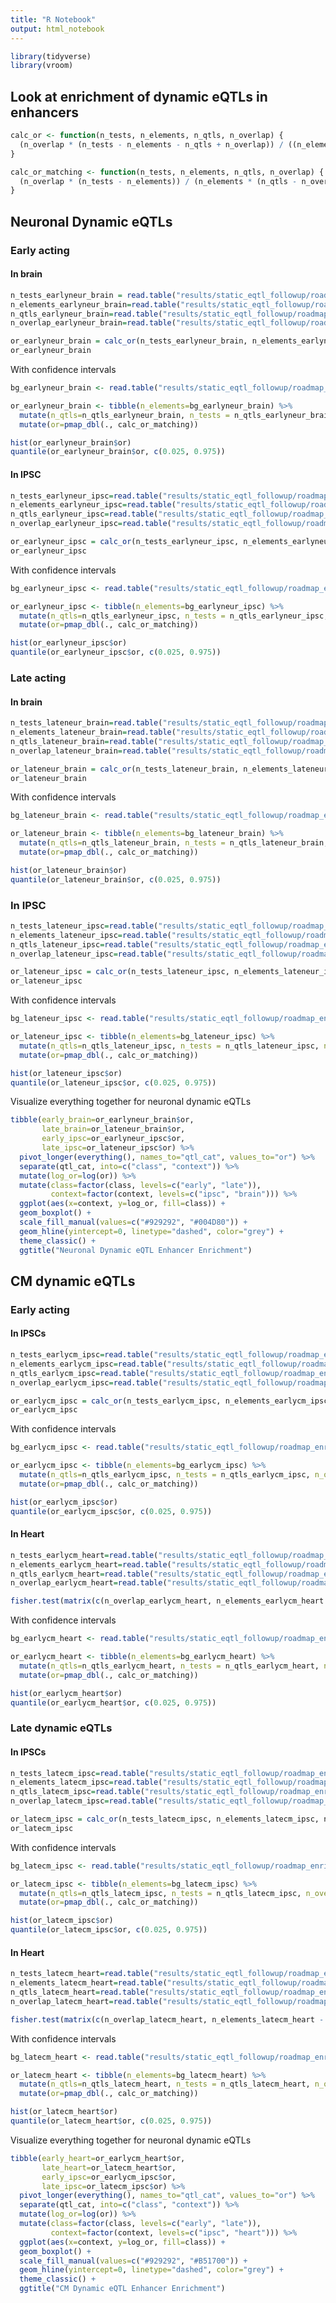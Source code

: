 ```yaml
---
title: "R Notebook"
output: html_notebook
---
```


```r
library(tidyverse)
library(vroom)
```

## Look at enrichment of dynamic eQTLs in enhancers
```r
calc_or <- function(n_tests, n_elements, n_qtls, n_overlap) {
  (n_overlap * (n_tests - n_elements - n_qtls + n_overlap)) / ((n_elements - n_overlap) * (n_qtls - n_overlap))
}

calc_or_matching <- function(n_tests, n_elements, n_qtls, n_overlap) {
  (n_overlap * (n_tests - n_elements)) / (n_elements * (n_qtls - n_overlap))
}
```


## Neuronal Dynamic eQTLs
### Early acting
#### In brain
```r
n_tests_earlyneur_brain = read.table("results/static_eqtl_followup/roadmap_enrichments/dynamic-eqtls/dynamic-all_n_tests.txt")[[1]]
n_elements_earlyneur_brain=read.table("results/static_eqtl_followup/roadmap_enrichments/dynamic-eqtls/enhancers_brain/n_enhancers_dynamic-all_background.txt")[[1]]
n_qtls_earlyneur_brain=read.table("results/static_eqtl_followup/roadmap_enrichments/dynamic-eqtls/enhancers_brain/earlydynamic-eb-neur-top_original_n_qtls.txt")[[1]]
n_overlap_earlyneur_brain=read.table("results/static_eqtl_followup/roadmap_enrichments/dynamic-eqtls/enhancers_brain/earlydynamic-eb-neur-top_original_n_overlaps.txt")[[1]]

or_earlyneur_brain = calc_or(n_tests_earlyneur_brain, n_elements_earlyneur_brain, n_qtls_earlyneur_brain, n_overlap_earlyneur_brain) 
or_earlyneur_brain
```

With confidence intervals
```r
bg_earlyneur_brain <- read.table("results/static_eqtl_followup/roadmap_enrichments/dynamic-eqtls/enhancers_brain/earlydynamic-eb-neur-top_all_overlap_counts.dynamic-all_background.txt")$V1

or_earlyneur_brain <- tibble(n_elements=bg_earlyneur_brain) %>%
  mutate(n_qtls=n_qtls_earlyneur_brain, n_tests = n_qtls_earlyneur_brain, n_overlap=n_overlap_earlyneur_brain) %>%
  mutate(or=pmap_dbl(., calc_or_matching))

hist(or_earlyneur_brain$or)
quantile(or_earlyneur_brain$or, c(0.025, 0.975))
```
#### In IPSC
```r
n_tests_earlyneur_ipsc=read.table("results/static_eqtl_followup/roadmap_enrichments/dynamic-eqtls/dynamic-all_n_tests.txt")[[1]]
n_elements_earlyneur_ipsc=read.table("results/static_eqtl_followup/roadmap_enrichments/dynamic-eqtls/enhancers_ipsc/n_enhancers_dynamic-all_background.txt")[[1]]
n_qtls_earlyneur_ipsc=read.table("results/static_eqtl_followup/roadmap_enrichments/dynamic-eqtls/enhancers_ipsc/earlydynamic-eb-neur-top_original_n_qtls.txt")[[1]]
n_overlap_earlyneur_ipsc=read.table("results/static_eqtl_followup/roadmap_enrichments/dynamic-eqtls/enhancers_ipsc/earlydynamic-eb-neur-top_original_n_overlaps.txt")[[1]]

or_earlyneur_ipsc = calc_or(n_tests_earlyneur_ipsc, n_elements_earlyneur_ipsc, n_qtls_earlyneur_ipsc, n_overlap_earlyneur_ipsc) 
or_earlyneur_ipsc
```

With confidence intervals
```r
bg_earlyneur_ipsc <- read.table("results/static_eqtl_followup/roadmap_enrichments/dynamic-eqtls/enhancers_ipsc/earlydynamic-eb-neur-top_all_overlap_counts.dynamic-all_background.txt")$V1

or_earlyneur_ipsc <- tibble(n_elements=bg_earlyneur_ipsc) %>%
  mutate(n_qtls=n_qtls_earlyneur_ipsc, n_tests = n_qtls_earlyneur_ipsc, n_overlap=n_overlap_earlyneur_ipsc) %>%
  mutate(or=pmap_dbl(., calc_or_matching))

hist(or_earlyneur_ipsc$or)
quantile(or_earlyneur_ipsc$or, c(0.025, 0.975))
```

### Late acting
#### In brain
```r
n_tests_lateneur_brain=read.table("results/static_eqtl_followup/roadmap_enrichments/dynamic-eqtls/dynamic-all_n_tests.txt")[[1]]
n_elements_lateneur_brain=read.table("results/static_eqtl_followup/roadmap_enrichments/dynamic-eqtls/enhancers_brain/n_enhancers_dynamic-all_background.txt")[[1]]
n_qtls_lateneur_brain=read.table("results/static_eqtl_followup/roadmap_enrichments/dynamic-eqtls/enhancers_brain/latedynamic-eb-neur-top_original_n_qtls.txt")[[1]]
n_overlap_lateneur_brain=read.table("results/static_eqtl_followup/roadmap_enrichments/dynamic-eqtls/enhancers_brain/latedynamic-eb-neur-top_original_n_overlaps.txt")[[1]]

or_lateneur_brain = calc_or(n_tests_lateneur_brain, n_elements_lateneur_brain, n_qtls_lateneur_brain, n_overlap_lateneur_brain) 
or_lateneur_brain
```

With confidence intervals
```r
bg_lateneur_brain <- read.table("results/static_eqtl_followup/roadmap_enrichments/dynamic-eqtls/enhancers_brain/latedynamic-eb-neur-top_all_overlap_counts.dynamic-all_background.txt")$V1

or_lateneur_brain <- tibble(n_elements=bg_lateneur_brain) %>%
  mutate(n_qtls=n_qtls_lateneur_brain, n_tests = n_qtls_lateneur_brain, n_overlap=n_overlap_lateneur_brain) %>%
  mutate(or=pmap_dbl(., calc_or_matching))

hist(or_lateneur_brain$or)
quantile(or_lateneur_brain$or, c(0.025, 0.975))
```

### In IPSC
```r
n_tests_lateneur_ipsc=read.table("results/static_eqtl_followup/roadmap_enrichments/dynamic-eqtls/dynamic-all_n_tests.txt")[[1]]
n_elements_lateneur_ipsc=read.table("results/static_eqtl_followup/roadmap_enrichments/dynamic-eqtls/enhancers_ipsc/n_enhancers_dynamic-all_background.txt")[[1]]
n_qtls_lateneur_ipsc=read.table("results/static_eqtl_followup/roadmap_enrichments/dynamic-eqtls/enhancers_ipsc/latedynamic-eb-neur-top_original_n_qtls.txt")[[1]]
n_overlap_lateneur_ipsc=read.table("results/static_eqtl_followup/roadmap_enrichments/dynamic-eqtls/enhancers_ipsc/latedynamic-eb-neur-top_original_n_overlaps.txt")[[1]]

or_lateneur_ipsc = calc_or(n_tests_lateneur_ipsc, n_elements_lateneur_ipsc, n_qtls_lateneur_ipsc, n_overlap_lateneur_ipsc) 
or_lateneur_ipsc
```

With confidence intervals
```r
bg_lateneur_ipsc <- read.table("results/static_eqtl_followup/roadmap_enrichments/dynamic-eqtls/enhancers_ipsc/latedynamic-eb-neur-top_all_overlap_counts.dynamic-all_background.txt")$V1

or_lateneur_ipsc <- tibble(n_elements=bg_lateneur_ipsc) %>%
  mutate(n_qtls=n_qtls_lateneur_ipsc, n_tests = n_qtls_lateneur_ipsc, n_overlap=n_overlap_lateneur_ipsc) %>%
  mutate(or=pmap_dbl(., calc_or_matching))

hist(or_lateneur_ipsc$or)
quantile(or_lateneur_ipsc$or, c(0.025, 0.975))
```

Visualize everything together for neuronal dynamic eQTLs
```r
tibble(early_brain=or_earlyneur_brain$or,
       late_brain=or_lateneur_brain$or,
       early_ipsc=or_earlyneur_ipsc$or,
       late_ipsc=or_lateneur_ipsc$or) %>%
  pivot_longer(everything(), names_to="qtl_cat", values_to="or") %>%
  separate(qtl_cat, into=c("class", "context")) %>%
  mutate(log_or=log(or)) %>%
  mutate(class=factor(class, levels=c("early", "late")),
         context=factor(context, levels=c("ipsc", "brain"))) %>%
  ggplot(aes(x=context, y=log_or, fill=class)) +
  geom_boxplot() +
  scale_fill_manual(values=c("#929292", "#004D80")) +
  geom_hline(yintercept=0, linetype="dashed", color="grey") +
  theme_classic() +
  ggtitle("Neuronal Dynamic eQTL Enhancer Enrichment")
```


## CM dynamic eQTLs
### Early acting
#### In IPSCs
```r
n_tests_earlycm_ipsc=read.table("results/static_eqtl_followup/roadmap_enrichments/dynamic-eqtls/dynamic-all_n_tests.txt")[[1]]
n_elements_earlycm_ipsc=read.table("results/static_eqtl_followup/roadmap_enrichments/dynamic-eqtls/enhancers_ipsc/n_enhancers_dynamic-all_background.txt")[[1]]
n_qtls_earlycm_ipsc=read.table("results/static_eqtl_followup/roadmap_enrichments/dynamic-eqtls/enhancers_ipsc/earlydynamic-eb-cm-top_original_n_qtls.txt")[[1]]
n_overlap_earlycm_ipsc=read.table("results/static_eqtl_followup/roadmap_enrichments/dynamic-eqtls/enhancers_ipsc/earlydynamic-eb-cm-top_original_n_overlaps.txt")[[1]]

or_earlycm_ipsc = calc_or(n_tests_earlycm_ipsc, n_elements_earlycm_ipsc, n_qtls_earlycm_ipsc, n_overlap_earlycm_ipsc) 
or_earlycm_ipsc
```

With confidence intervals
```r
bg_earlycm_ipsc <- read.table("results/static_eqtl_followup/roadmap_enrichments/dynamic-eqtls/enhancers_ipsc/earlydynamic-eb-cm-top_all_overlap_counts.dynamic-all_background.txt")$V1

or_earlycm_ipsc <- tibble(n_elements=bg_earlycm_ipsc) %>%
  mutate(n_qtls=n_qtls_earlycm_ipsc, n_tests = n_qtls_earlycm_ipsc, n_overlap=n_overlap_earlycm_ipsc) %>%
  mutate(or=pmap_dbl(., calc_or_matching))

hist(or_earlycm_ipsc$or)
quantile(or_earlycm_ipsc$or, c(0.025, 0.975))
```

#### In Heart
```r
n_tests_earlycm_heart=read.table("results/static_eqtl_followup/roadmap_enrichments/dynamic-eqtls/dynamic-all_n_tests.txt")[[1]]
n_elements_earlycm_heart=read.table("results/static_eqtl_followup/roadmap_enrichments/dynamic-eqtls/enhancers_heart/n_enhancers_dynamic-all_background.txt")[[1]]
n_qtls_earlycm_heart=read.table("results/static_eqtl_followup/roadmap_enrichments/dynamic-eqtls/enhancers_heart/earlydynamic-eb-cm-top_original_n_qtls.txt")[[1]]
n_overlap_earlycm_heart=read.table("results/static_eqtl_followup/roadmap_enrichments/dynamic-eqtls/enhancers_heart/earlydynamic-eb-cm-top_original_n_overlaps.txt")[[1]]

fisher.test(matrix(c(n_overlap_earlycm_heart, n_elements_earlycm_heart - n_overlap_earlycm_heart, n_qtls_earlycm_heart - n_overlap_earlycm_heart, n_tests_earlycm_heart - n_elements_earlycm_heart - n_qtls_earlycm_heart + n_overlap_earlycm_heart), nrow=2))
```

With confidence intervals
```r
bg_earlycm_heart <- read.table("results/static_eqtl_followup/roadmap_enrichments/dynamic-eqtls/enhancers_heart/earlydynamic-eb-cm-top_all_overlap_counts.dynamic-all_background.txt")$V1

or_earlycm_heart <- tibble(n_elements=bg_earlycm_heart) %>%
  mutate(n_qtls=n_qtls_earlycm_heart, n_tests = n_qtls_earlycm_heart, n_overlap=n_overlap_earlycm_heart) %>%
  mutate(or=pmap_dbl(., calc_or_matching))

hist(or_earlycm_heart$or)
quantile(or_earlycm_heart$or, c(0.025, 0.975))
```

### Late dynamic eQTLs
#### In IPSCs
```r
n_tests_latecm_ipsc=read.table("results/static_eqtl_followup/roadmap_enrichments/dynamic-eqtls/dynamic-all_n_tests.txt")[[1]]
n_elements_latecm_ipsc=read.table("results/static_eqtl_followup/roadmap_enrichments/dynamic-eqtls/enhancers_ipsc/n_enhancers_dynamic-all_background.txt")[[1]]
n_qtls_latecm_ipsc=read.table("results/static_eqtl_followup/roadmap_enrichments/dynamic-eqtls/enhancers_ipsc/latedynamic-eb-cm-top_original_n_qtls.txt")[[1]]
n_overlap_latecm_ipsc=read.table("results/static_eqtl_followup/roadmap_enrichments/dynamic-eqtls/enhancers_ipsc/latedynamic-eb-cm-top_original_n_overlaps.txt")[[1]]

or_latecm_ipsc = calc_or(n_tests_latecm_ipsc, n_elements_latecm_ipsc, n_qtls_latecm_ipsc, n_overlap_latecm_ipsc) 
or_latecm_ipsc
```

With confidence intervals
```r
bg_latecm_ipsc <- read.table("results/static_eqtl_followup/roadmap_enrichments/dynamic-eqtls/enhancers_ipsc/latedynamic-eb-cm-top_all_overlap_counts.dynamic-all_background.txt")$V1

or_latecm_ipsc <- tibble(n_elements=bg_latecm_ipsc) %>%
  mutate(n_qtls=n_qtls_latecm_ipsc, n_tests = n_qtls_latecm_ipsc, n_overlap=n_overlap_latecm_ipsc) %>%
  mutate(or=pmap_dbl(., calc_or_matching))

hist(or_latecm_ipsc$or)
quantile(or_latecm_ipsc$or, c(0.025, 0.975))
```

#### In Heart
```r
n_tests_latecm_heart=read.table("results/static_eqtl_followup/roadmap_enrichments/dynamic-eqtls/dynamic-all_n_tests.txt")[[1]]
n_elements_latecm_heart=read.table("results/static_eqtl_followup/roadmap_enrichments/dynamic-eqtls/enhancers_heart/n_enhancers_dynamic-all_background.txt")[[1]]
n_qtls_latecm_heart=read.table("results/static_eqtl_followup/roadmap_enrichments/dynamic-eqtls/enhancers_heart/latedynamic-eb-cm-top_original_n_qtls.txt")[[1]]
n_overlap_latecm_heart=read.table("results/static_eqtl_followup/roadmap_enrichments/dynamic-eqtls/enhancers_heart/latedynamic-eb-cm-top_original_n_overlaps.txt")[[1]]

fisher.test(matrix(c(n_overlap_latecm_heart, n_elements_latecm_heart - n_overlap_latecm_heart, n_qtls_latecm_heart - n_overlap_latecm_heart, n_tests_latecm_heart - n_elements_latecm_heart - n_qtls_latecm_heart + n_overlap_latecm_heart), nrow=2))
```

With confidence intervals
```r
bg_latecm_heart <- read.table("results/static_eqtl_followup/roadmap_enrichments/dynamic-eqtls/enhancers_heart/latedynamic-eb-cm-top_all_overlap_counts.dynamic-all_background.txt")$V1

or_latecm_heart <- tibble(n_elements=bg_latecm_heart) %>%
  mutate(n_qtls=n_qtls_latecm_heart, n_tests = n_qtls_latecm_heart, n_overlap=n_overlap_latecm_heart) %>%
  mutate(or=pmap_dbl(., calc_or_matching))

hist(or_latecm_heart$or)
quantile(or_latecm_heart$or, c(0.025, 0.975))
```
Visualize everything together for neuronal dynamic eQTLs
```r
tibble(early_heart=or_earlycm_heart$or,
       late_heart=or_latecm_heart$or,
       early_ipsc=or_earlycm_ipsc$or,
       late_ipsc=or_latecm_ipsc$or) %>%
  pivot_longer(everything(), names_to="qtl_cat", values_to="or") %>%
  separate(qtl_cat, into=c("class", "context")) %>%
  mutate(log_or=log(or)) %>%
  mutate(class=factor(class, levels=c("early", "late")),
         context=factor(context, levels=c("ipsc", "heart"))) %>%
  ggplot(aes(x=context, y=log_or, fill=class)) +
  geom_boxplot() +
  scale_fill_manual(values=c("#929292", "#B51700")) +
  geom_hline(yintercept=0, linetype="dashed", color="grey") +
  theme_classic() +
  ggtitle("CM Dynamic eQTL Enhancer Enrichment")
```

<!-- ### CI ANALYSES (graveyard) -->
<!-- ```{r} -->
<!-- n_qtls_ci_lateheart=vroom(paste0("results/static_eqtl_followup/roadmap_enrichments/dynamic-eqtls/enhancers_brain/latedynamic-eb-neur-signif_", seq(0, 999), "_n_qtls.txt"), col_names="n_qtl", delim="\t") -->
<!-- n_overlap_ci_latebrain=vroom(paste0("results/static_eqtl_followup/roadmap_enrichments/dynamic-eqtls/enhancers_brain/latedynamic-eb-neur-signif_", seq(0, 999), "_n_overlaps.txt"), col_names="n_overlap", delim="\t") -->

<!-- or_ci_latebrain = bind_cols(n_qtls_ci_latebrain, n_overlap_ci_latebrain) %>% -->
<!--   mutate(n_tests = n_tests_latebrain, n_elements = n_elements_latebrain) %>% -->
<!--   mutate(or = pmap_dbl(., calc_or)) -->

<!-- hist(or_ci_latebrain$or) -->
<!-- quantile(or_ci_latebrain$or, c(0.025, 0.975)) -->
<!-- ``` -->



<!-- Get bootstrapped confidence intervals -->
<!-- ```{r} -->
<!-- n_qtls_ci_earlybrain=vroom(paste0("results/static_eqtl_followup/roadmap_enrichments/dynamic-eqtls/enhancers_brain/earlydynamic-eb-neur-signif_", seq(0, 999), "_n_qtls.txt"), col_names="n_qtl", delim="\t") -->
<!-- n_overlap_ci_earlybrain=vroom(paste0("results/static_eqtl_followup/roadmap_enrichments/dynamic-eqtls/enhancers_brain/earlydynamic-eb-neur-signif_", seq(0, 999), "_n_overlaps.txt"), col_names="n_overlap", delim="\t") -->

<!-- or_ci_earlybrain = bind_cols(n_qtls_ci_earlybrain, n_overlap_ci_earlybrain) %>% -->
<!--   mutate(n_tests = n_tests_earlybrain, n_elements = n_elements_earlybrain) %>% -->
<!--   mutate(or = pmap_dbl(., calc_or)) -->

<!-- hist(or_ci_earlybrain$or) -->
<!-- quantile(or_ci_earlybrain$or, c(0.025, 0.975)) -->
<!-- ``` -->

<!-- ```{r} -->
<!-- n_tests=read.table("results/static_eqtl_followup/roadmap_enrichments/dynamic-eqtls/dynamic-all_n_tests.txt")[[1]] -->
<!-- n_elements=read.table("results/static_eqtl_followup/roadmap_enrichments/dynamic-eqtls/enhancers_all/n_enhancers_dynamic-all_background.txt")[[1]] -->
<!-- n_qtls=read.table("results/static_eqtl_followup/roadmap_enrichments/dynamic-eqtls/enhancers_all/dynamic-signif_original_n_qtls.txt")[[1]] -->
<!-- n_overlap=read.table("results/static_eqtl_followup/roadmap_enrichments/dynamic-eqtls/enhancers_all/dynamic-signif_original_n_overlaps.txt")[[1]] -->

<!-- or = calc_or(n_tests, n_elements, n_qtls, n_overlap)  -->
<!-- or -->
<!-- ``` -->

<!-- Estimate confidence intervals -->
<!-- ```{r} -->
<!-- n_qtls_ci=vroom(paste0("results/static_eqtl_followup/roadmap_enrichments/dynamic-eqtls/enhancers_all/dynamic-signif_", seq(0, 999), "_n_qtls.txt"), col_names="n_qtl", delim="\t") -->
<!-- n_overlap_ci=vroom(paste0("results/static_eqtl_followup/roadmap_enrichments/dynamic-eqtls/enhancers_all/dynamic-signif_", seq(0, 999), "_n_overlaps.txt"), col_names="n_overlap", delim="\t") -->

<!-- or_ci = bind_cols(n_qtls_ci, n_overlap_ci) %>% -->
<!--   mutate(n_tests = n_tests, n_elements = n_elements) %>% -->
<!--   mutate(or = pmap_dbl(., calc_or)) -->

<!-- hist(or_ci$or) -->
<!-- quantile(or_ci$or, c(0.025, 0.975)) -->
<!-- ``` -->



<!-- Brain only -->
<!-- ```{r} -->
<!-- n_tests_brain=read.table("results/static_eqtl_followup/roadmap_enrichments/dynamic-eqtls/dynamic-all_n_tests.txt")[[1]] -->
<!-- n_elements_brain=read.table("results/static_eqtl_followup/roadmap_enrichments/dynamic-eqtls/enhancers_brain/n_enhancers_dynamic-all_background.txt")[[1]] -->
<!-- n_qtls_brain=read.table("results/static_eqtl_followup/roadmap_enrichments/dynamic-eqtls/enhancers_brain/dynamic-eb-neur-signif_original_n_qtls.txt")[[1]] -->
<!-- n_overlap_brain=read.table("results/static_eqtl_followup/roadmap_enrichments/dynamic-eqtls/enhancers_brain/dynamic-eb-neur-signif_original_n_overlaps.txt")[[1]] -->

<!-- or_brain = calc_or(n_tests_brain, n_elements_brain, n_qtls_brain, n_overlap_brain)  -->
<!-- or_brain -->
<!-- ``` -->

<!-- ```{r} -->
<!-- n_qtls_ci_brain=vroom(paste0("results/static_eqtl_followup/roadmap_enrichments/dynamic-eqtls/enhancers_brain/dynamic-eb-neur-signif_", seq(0, 999), "_n_qtls.txt"), col_names="n_qtl", delim="\t") -->
<!-- n_overlap_ci_brain=vroom(paste0("results/static_eqtl_followup/roadmap_enrichments/dynamic-eqtls/enhancers_brain/dynamic-eb-neur-signif_", seq(0, 999), "_n_overlaps.txt"), col_names="n_overlap", delim="\t") -->

<!-- or_ci_brain = bind_cols(n_qtls_ci_brain, n_overlap_ci_brain) %>% -->
<!--   mutate(n_tests = n_tests_brain, n_elements = n_elements_brain) %>% -->
<!--   mutate(or = pmap_dbl(., calc_or)) -->

<!-- hist(or_ci_brain$or) -->
<!-- quantile(or_ci_brain$or, c(0.025, 0.975)) -->
<!-- ``` -->